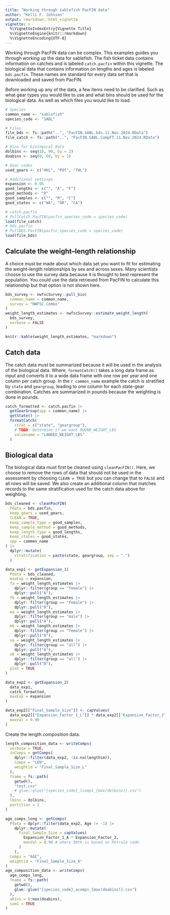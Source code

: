 ```yaml
---
title: "Working through sablefish PacFIN data"
author: "Kelli F. Johnson"
output: rmarkdown::html_vignette
vignette: >
  %\VignetteIndexEntry{Vignette Title}
  %\VignetteEngine{knitr::rmarkdown}
  %\VignetteEncoding{UTF-8}
---
```


Working through PacFIN data can be complex. This examples guides you through working up the data for sablefish. The fish ticket data contains information on catches and is labeled `catch.pacfin` within this vignette. The biological data that contains information on lengths and ages is labeled `bds.pacfin`. These names are standard for every data set that is downloaded and saved from PacFIN.

Before working up any of the data, a few items need to be clarified. Such as what gear types you would like to use and what bins should be used for the biological data. As well as which files you would like to load.

```r
# Species
common_name <- "sablefish"
species_code <- "SABL"

# Files
file_bds <- fs::path("..", "PacFIN.SABL.bds.11.Nov.2024.RData")
file_catch <- fs::path("..", "PacFIN.SABL.CompFT.11.Nov.2024.RData")

# Bins for biological data
dolbins <- seq(18, 90, by = 2)
doabins <- seq(0, 60, by = 1)

# Gear codes
used_gears <- c("HKL", "POT", "TWL")

# Additional settings
expansion <- 0.95
good_lengths <- c("", "A", "F")
good_methods <- "R"
good_samples <- c("", "M", "C")
good_states <- c("WA", "OR", "CA")
```

```r
# catch.pacfin
# PullCatch.PacFIN(pacfin_species_code = species_code)
load(file_catch)
# bds.pacfin
# PullBDS.PacFIN(pacfin_species_code = species_code)
load(file_bds)
```

## Calculate the weight--length relationship

A choice must be made about which data set you want to fit for estimating the weight--length relationships by sex and across sexes. Many scientists choose to use the survey data because it is thought to best represent the population. You could use the data retrieved from PacFIN to calculate this relationship but that option is not shown here.

```r
bds_survey <- nwfscSurvey::pull_bio(
  common_name = common_name,
  survey = "NWFSC.Combo"
)
weight_length_estimates <- nwfscSurvey::estimate_weight_length(
  bds_survey,
  verbose = FALSE
)
```

```r
knitr::kable(weight_length_estimates, "markdown")
```

## Catch data

The catch data must be summarized because it will be used in the analysis of the biological data. Where, `formatCatch()` takes a long data frame as input and converts it to a wide data frame with one row per year and one column per catch group. In the `r common_name` example the catch is stratified by `state` and `geargroup`, leading to one column for each state-gear combination. Catches are summarized in pounds because the weighting is done in pounds.

```r
catch_formatted <- catch.pacfin |>
  getGearGroup(spp = common_name) |>
  getState() |>
  formatCatch(
    strat = c("state", "geargroup"),
    # TODO: Determine if we want ROUND_WEIGHT_LBS
    valuename = "LANDED_WEIGHT_LBS"
  )
```

## Biological data

The biological data must first be cleaned using `cleanPacFIN()`. Here, we choose to remove the rows of data that should not be used in the assessment by choosing `CLEAN = TRUE` but you can change that to `FALSE` and all rows will be saved. We also create an additional column that matches records to the same stratification used for the catch data above for weighting.

```r
bds_cleaned <- cleanPacFIN(
  Pdata = bds.pacfin,
  keep_gears = used_gears,
  CLEAN = TRUE,
  keep_sample_type = good_samples,
  keep_sample_method = good_methods,
  keep_length_type = good_lengths,
  keep_states = good_states,
  spp = common_name
) |>
  dplyr::mutate(
    stratification = paste(state, geargroup, sep = ".")
  )

data_exp1 <- getExpansion_1(
  Pdata = bds_cleaned,
  maxExp = expansion,
  fa = weight_length_estimates |>
    dplyr::filter(group == "female") |>
    dplyr::pull("A"),
  fb = weight_length_estimates |>
    dplyr::filter(group == "female") |>
    dplyr::pull("B"),
  ma = weight_length_estimates |>
    dplyr::filter(group == "male") |>
    dplyr::pull("A"),
  mb = weight_length_estimates |>
    dplyr::filter(group == "female") |>
    dplyr::pull("B"),
  ua = weight_length_estimates |>
    dplyr::filter(group == "all") |>
    dplyr::pull("A"),
  ub = weight_length_estimates |>
    dplyr::filter(group == "all") |>
    dplyr::pull("B"),
  plot = TRUE
)

data_exp2 <- getExpansion_2(
  data_exp1,
  catch_formatted,
  maxExp = expansion
)

data_exp2[["Final_Sample_Size"]] <- capValues(
  data_exp2[["Expansion_Factor_1_L"]] * data_exp2[["Expansion_Factor_2"]],
  maxVal = 0.90
)
```

Create the length composition data. 

```r
length_composition_data <- writeComps(
  verbose = TRUE,
  inComps = getComps(
    dplyr::filter(data_exp2, !is.na(lengthcm)),
    Comps = "LEN",
    weightid = "Final_Sample_Size_L"
  ),
  fname = fs::path(
    getwd(),
    "test.csv"
    # glue::glue("{species_code}_lcomps_{max(dolbins)}.csv")
  ),
  lbins = dolbins,
  partition = 2
)
```

```r
age_comps_long <- getComps(
  Pdata = dplyr::filter(data_exp2, Age != -1) |>
    dplyr::mutate(
      Final_Sample_Size = capValues(
        Expansion_Factor_1_A * Expansion_Factor_2,
        maxVal = 0.90 # where 90th is based on Petrale code
      )
    ),
  Comps = "AGE",
  weightid = "Final_Sample_Size_A"
)
age_composition_data <- writeComps(
  age_comps_long,
  fname = fs::path(
    getwd(),
    glue::glue("{species_code}_acomps_{max(doabins)}.csv")
  ),
  abins = 0:max(doabins),
  sum1 = TRUE
)
```
